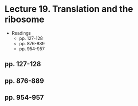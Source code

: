 # Lecture 19. Translation and the ribosome

- Readings
  - pp. 127-128
  - pp. 876-889
  - pp. 954-957

## pp. 127-128
## pp. 876-889
## pp. 954-957